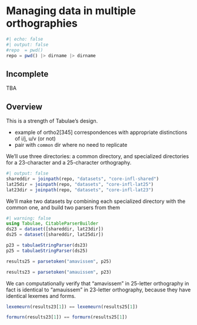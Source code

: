 # Managing data in multiple orthographies


```julia
#| echo: false
#| output: false
#repo  = pwd()
repo = pwd() |> dirname |> dirname

```


:::{.callout-warning}
## Incomplete

TBA
:::

## Overview

This is a strength of Tabulae's design.

- example of ortho2[345] correspondences with appropriate distinctions of i/j, u/v (or not)
- pair with `common` dir where no need to replicate


We'll use three directories: a common directory, and specialized directories for a 23-character and a 25-character orthography.

```julia
#| output: false
shareddir = joinpath(repo, "datasets", "core-infl-shared") 
lat25dir = joinpath(repo, "datasets", "core-infl-lat25") 
lat23dir = joinpath(repo, "datasets", "core-infl-lat23") 
```


We'll make two datasets by combining each specialized directory with the common one, and build two parsers from them

```julia
#| warning: false 
using Tabulae, CitableParserBuilder
ds23 = dataset([shareddir, lat23dir])
ds25 = dataset([shareddir, lat25dir])

p23 = tabulaeStringParser(ds23)
p25 = tabulaeStringParser(ds25)
```


```julia
results25 = parsetoken("amavissem", p25)
```



```julia
results23 = parsetoken("amauissem", p23)
```


We can computationally verify that "amavissem" in 25-letter orthography in fact is identical to "amauissem" in 23-letter orthography, because they have identical lexemes and forms.

```julia
lexemeurn(results23[1]) == lexemeurn(results25[1])
```

```julia
formurn(results23[1]) == formurn(results25[1])
```

